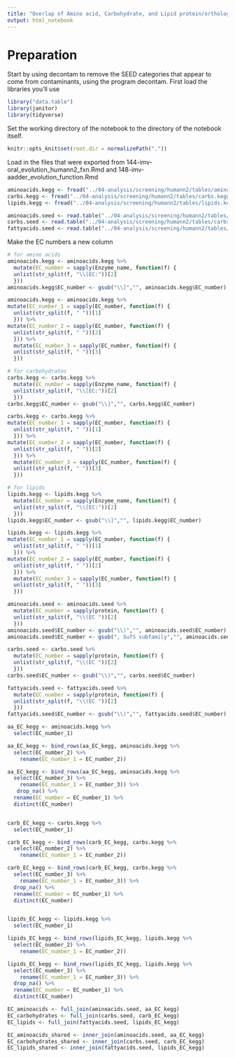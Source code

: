 ```yaml
---
title: "Overlap of Amino acid, Carbohydrate, and Lipid protein/orthologs between SEED and KEGG"
output: html_notebook
---
```

# Preparation

Start by using decontam to remove the SEED categories that appear to come from contaminants, using the program decontam. 
First load the libraries you'll use
```r
library("data.table")
library(janitor)
library(tidyverse)
```

Set the working directory of the notebook to the directory of the notebook itself.  

```r
knitr::opts_knit$set(root.dir = normalizePath("."))
```

Load in the files that were exported from 144-imv-oral_evolution_humann2_fxn.Rmd and 148-imv-aadder_evolution_function.Rmd
```r
aminoacids.kegg <- fread("../04-analysis/screening/humann2/tables/aminoacids.kegg.tsv")
carbs.kegg <- fread("../04-analysis/screening/humann2/tables/carbs.kegg.tsv")
lipids.kegg <- fread("../04-analysis/screening/humann2/tables/lipids.kegg.tsv")

aminoacids.seed <- read.table("../04-analysis/screening/humann2/tables/aminoacids.seed.tsv", header = T)
carbs.seed <- read.table("../04-analysis/screening/humann2/tables/carbs.seed.tsv", header = T)
fattyacids.seed <- read.table("../04-analysis/screening/humann2/tables/fattyacids.seed.tsv", header = T)

```

Make the EC numbers a new column
```r
# for amino acids
aminoacids.kegg <- aminoacids.kegg %>%
  mutate(EC_number = sapply(Enzyme_name, function(f) {
  unlist(str_split(f, "\\[EC:"))[2]
  }))
aminoacids.kegg$EC_number <- gsub("\\]","", aminoacids.kegg$EC_number)

aminoacids.kegg <- aminoacids.kegg %>%
mutate(EC_number_1 = sapply(EC_number, function(f) {
  unlist(str_split(f, " "))[1]
  })) %>%
mutate(EC_number_2 = sapply(EC_number, function(f) {
  unlist(str_split(f, " "))[2]
  })) %>%
  mutate(EC_number_3 = sapply(EC_number, function(f) {
  unlist(str_split(f, " "))[3]
  }))

# for carbohydrates
carbs.kegg <- carbs.kegg %>%
  mutate(EC_number = sapply(Enzyme_name, function(f) {
  unlist(str_split(f, "\\[EC:"))[2]
  }))
carbs.kegg$EC_number <- gsub("\\]","", carbs.kegg$EC_number)

carbs.kegg <- carbs.kegg %>%
mutate(EC_number_1 = sapply(EC_number, function(f) {
  unlist(str_split(f, " "))[1]
  })) %>%
mutate(EC_number_2 = sapply(EC_number, function(f) {
  unlist(str_split(f, " "))[2]
  })) %>%
  mutate(EC_number_3 = sapply(EC_number, function(f) {
  unlist(str_split(f, " "))[3]
  }))

# for lipids
lipids.kegg <- lipids.kegg %>%
  mutate(EC_number = sapply(Enzyme_name, function(f) {
  unlist(str_split(f, "\\[EC:"))[2]
  }))
lipids.kegg$EC_number <- gsub("\\]","", lipids.kegg$EC_number)

lipids.kegg <- lipids.kegg %>%
mutate(EC_number_1 = sapply(EC_number, function(f) {
  unlist(str_split(f, " "))[1]
  })) %>%
mutate(EC_number_2 = sapply(EC_number, function(f) {
  unlist(str_split(f, " "))[2]
  })) %>%
  mutate(EC_number_3 = sapply(EC_number, function(f) {
  unlist(str_split(f, " "))[3]
  }))

```

```r
aminoacids.seed <- aminoacids.seed %>%
  mutate(EC_number = sapply(protein, function(f) {
  unlist(str_split(f, "\\(EC "))[2]
  }))
aminoacids.seed$EC_number <- gsub("\\)","", aminoacids.seed$EC_number)
aminoacids.seed$EC_number <- gsub(", SufS subfamily","", aminoacids.seed$EC_number)

carbs.seed <- carbs.seed %>%
  mutate(EC_number = sapply(protein, function(f) {
  unlist(str_split(f, "\\(EC "))[2]
  }))
carbs.seed$EC_number <- gsub("\\)","", carbs.seed$EC_number)

fattyacids.seed <- fattyacids.seed %>%
  mutate(EC_number = sapply(protein, function(f) {
  unlist(str_split(f, "\\(EC "))[2]
  }))
fattyacids.seed$EC_number <- gsub("\\)","", fattyacids.seed$EC_number)

```

```r
aa_EC_kegg <- aminoacids.kegg %>%
  select(EC_number_1)

aa_EC_kegg <- bind_rows(aa_EC_kegg, aminoacids.kegg %>%
  select(EC_number_2) %>%
    rename(EC_number_1 = EC_number_2))

aa_EC_kegg <- bind_rows(aa_EC_kegg, aminoacids.kegg %>%
  select(EC_number_3) %>%
    rename(EC_number_1 = EC_number_3)) %>%
   drop_na() %>%
  rename(EC_number = EC_number_1) %>%
  distinct(EC_number)


carb_EC_kegg <- carbs.kegg %>%
  select(EC_number_1)

carb_EC_kegg <- bind_rows(carb_EC_kegg, carbs.kegg %>%
  select(EC_number_2) %>%
    rename(EC_number_1 = EC_number_2))

carb_EC_kegg <- bind_rows(carb_EC_kegg, carbs.kegg %>%
  select(EC_number_3) %>%
    rename(EC_number_1 = EC_number_3)) %>%
  drop_na() %>%
  rename(EC_number = EC_number_1) %>%
  distinct(EC_number)


lipids_EC_kegg <- lipids.kegg %>%
  select(EC_number_1)

lipids_EC_kegg <- bind_rows(lipids_EC_kegg, lipids.kegg %>%
  select(EC_number_2) %>%
    rename(EC_number_1 = EC_number_2))

lipids_EC_kegg <- bind_rows(lipids_EC_kegg, lipids.kegg %>%
  select(EC_number_3) %>%
    rename(EC_number_1 = EC_number_3)) %>%
  drop_na() %>%
  rename(EC_number = EC_number_1) %>%
  distinct(EC_number)

```

```r
EC_aminoacids <- full_join(aminoacids.seed, aa_EC_kegg)
EC_carbohydrates <- full_join(carbs.seed, carb_EC_kegg)
EC_lipids <- full_join(fattyacids.seed, lipids_EC_kegg)

EC_aminoacids_shared <- inner_join(aminoacids.seed, aa_EC_kegg)
EC_carbohydrates_shared <- inner_join(carbs.seed, carb_EC_kegg)
EC_lipids_shared <- inner_join(fattyacids.seed, lipids_EC_kegg)

```










